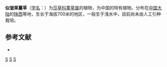 {{Speciesbox 
| genus = Carex
| species = pseudo-dispalata
| authority = [[傅坤俊|K. T. Fu]]
}}

'''似皱果薹草'''（[[学名|学名]]：{{lang|la|''Carex pseudo-dispalata''}}）为[[莎草科|莎草科]][[薹草属|薹草属]]的植物，为中国的特有植物。分布在[[中国大陆|中国大陆]]的[[陕西|陕西]]等地，生长于海拔700米的地区，一般生于浅水中，目前尚未由人工引种栽培。

== 参考文献 ==
<div class="references-small">
* {{cite web| url =http://www.bioinfo.cn/db05/KmzwSpecies.php?action=view&id=6786| title =似皱果薹草| work =《中国高等植物数据库全库》| publisher =中国科学院微生物研究所| author =昆明植物研究所| accessdate =2009-02-24| deadurl =yes| archiveurl =https://web.archive.org/web/20160305100727/http://www.bioinfo.cn/db05/KmzwSpecies.php?action=view&id=6786| archivedate =2016-03-05}}
</div>
{{Taxonbar|from=Q10885757}}

{{DEFAULTSORT:Carex pseudodispalata}}
[[Category:薹草属|S]]
[[Category:中國特有植物|S]]
[[Category:陕西植物|S]]